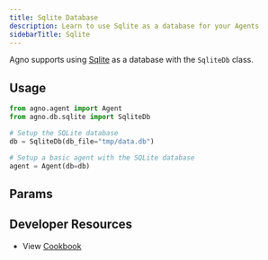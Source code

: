 ```yaml
---
title: Sqlite Database
description: Learn to use Sqlite as a database for your Agents
sidebarTitle: Sqlite
---
```


Agno supports using [Sqlite](https://www.sqlite.org) as a database with the `SqliteDb` class.

## Usage

```python sqlite_for_agent.py
from agno.agent import Agent
from agno.db.sqlite import SqliteDb

# Setup the SQLite database
db = SqliteDb(db_file="tmp/data.db")

# Setup a basic agent with the SQLite database
agent = Agent(db=db)
```

## Params

<Snippet file="db-sqlite-params.mdx" />

## Developer Resources

- View [Cookbook](https://github.com/agno-agi/agno/tree/v2.0/cookbook/db/sqlite/sqlite_for_agent.py)
